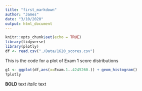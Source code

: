 ```yaml
---
title: "first_markdown"
author: "James"
date: "3/10/2020"
output: html_document
---
```



```r
knitr::opts_chunk$set(echo = TRUE)
library(tidyverse)
library(plotly)
df <- read.csv("./Data/1620_scores.csv")
```


This is the code for a plot of Exam 1 score distributions

```r
g1 <- ggplot(df,aes(x=Exam.1..4245260.)) + geom_histogram()
?plotly

```

**BOLD** text
*italic* text 


